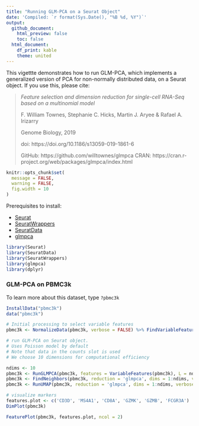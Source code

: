 ```yaml
---
title: "Running GLM-PCA on a Seurat Object"
date: 'Compiled: `r format(Sys.Date(), "%B %d, %Y")`'
output: 
  github_document:
    html_preview: false
    toc: false
  html_document:
    df_print: kable
    theme: united
---
```

  
This vigettte demonstrates how to run GLM-PCA, which implements a generalized version of PCA for non-normally distributed data, on a Seurat object. If you use this, please cite:

> *Feature selection and dimension reduction for single-cell RNA-Seq based on a multinomial model*
>
> F. William Townes, Stephanie C. Hicks, Martin J. Aryee & Rafael A. Irizarry 
>
> Genome Biology, 2019
>
> doi: https://doi.org/10.1186/s13059-019-1861-6
>
> GitHub: https://github.com/willtownes/glmpca
> CRAN: https://cran.r-project.org/web/packages/glmpca/index.html

```r
knitr::opts_chunk$set(
  message = FALSE,
  warning = FALSE,
  fig.width = 10
)
```

Prerequisites to install: 
  
* [Seurat](https://satijalab.org/seurat/install) 
* [SeuratWrappers](https://github.com/satijalab/seurat-wrappers)
* [SeuratData](https://github.com/satijalab/seurat-data) 
* [glmpca](https://github.com/willtownes/glmpca)

```r
library(Seurat)
library(SeuratData)
library(SeuratWrappers)
library(glmpca)
library(dplyr)
```

### GLM-PCA on PBMC3k

To learn more about this dataset, type `?pbmc3k` 

```r
InstallData("pbmc3k")
data("pbmc3k")

# Initial processing to select variable features 
pbmc3k <- NormalizeData(pbmc3k, verbose = FALSE) %>% FindVariableFeatures(verbose = FALSE)

# run GLM-PCA on Seurat object. 
# Uses Poisson model by default
# Note that data in the counts slot is used
# We choose 10 dimensions for computational efficiency

ndims <- 10
pbmc3k <- RunGLMPCA(pbmc3k, features = VariableFeatures(pbmc3k), L = ndims)
pbmc3k <- FindNeighbors(pbmc3k, reduction = 'glmpca', dims = 1:ndims, verbose = FALSE) %>% FindClusters(verbose = F)
pbmc3k <- RunUMAP(pbmc3k, reduction = 'glmpca', dims = 1:ndims, verbose = FALSE)
```

```r
# visualize markers
features.plot <- c('CD3D', 'MS4A1', 'CD8A', 'GZMK', 'GZMB', 'FCGR3A')
DimPlot(pbmc3k)
```

```r
FeaturePlot(pbmc3k, features.plot, ncol = 2)
```
